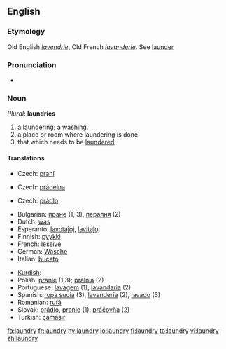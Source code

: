 ==English==

===Etymology===

Old English ''[[lavendrie]]'', Old French ''[[lavanderie]]''. See [[launder]]

===Pronunciation===
*{{audio|en-us-laundry.ogg|Audio (US)}}

===Noun===
''Plural'': '''laundries'''

# a [[laundering]]; a washing.
# a place or room where laundering is done.
# that which needs to be [[launder]]ed

====Translations====
{{trans-top|laundering; washing}}
*Czech: [[praní]] {{n}}
{{trans-mid}}
{{trans-bottom}}

{{trans-top|place or room where laundering is done}}
*Czech: [[prádelna]] {{f}}
{{trans-mid}}
{{trans-bottom}}

{{trans-top|that which needs to be laundered}}
*Czech: [[prádlo]] {{n}}
{{trans-mid}}
{{trans-bottom}}
{{top}}
*Bulgarian: [[пране]] {{n}} (1, 3), [[пералня]] {{f}} (2)
*Dutch: [[was]] {{m}}
*Esperanto: [[lavotaĵoj]], [[lavitaĵoj]]
*Finnish: [[pyykki]]
*French: [[lessive]] {{f}}
*German: [[Wäsche]] {{f}}
*Italian: [[bucato]] {{m}}
{{mid}}
*[[Kurdish]]: {{trad|ku|balav}} {{f}}
*Polish: [[pranie]] {{m}} (1,3); [[pralnia]] {{f}} (2)
*Portuguese: [[lavagem]] (1), [[lavandaria]] {{f}} (2)
*Spanish: [[ropa sucia]] {{f}} (3), [[lavandería]] {{f}} (2), [[lavado]] {{m}} (3)
*Romanian: [[rufă]] {{f}}
*Slovak: [[prádlo]], [[pranie]] {{n}} (1), [[práčovňa]]  {{f}} (2)
*Turkish: [[çamaşır]]
{{bottom}}

[[fa:laundry]]
[[fr:laundry]]
[[hy:laundry]]
[[io:laundry]]
[[fi:laundry]]
[[ta:laundry]]
[[vi:laundry]]
[[zh:laundry]]